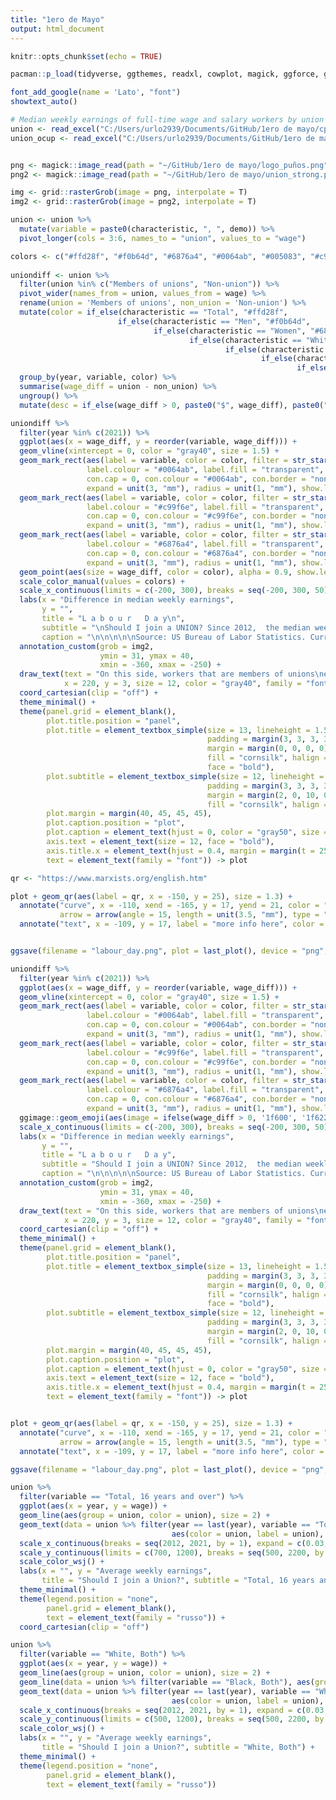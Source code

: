 ```yaml
---
title: "1ero de Mayo"
output: html_document
---
```


```r
knitr::opts_chunk$set(echo = TRUE)
```

```r
pacman::p_load(tidyverse, ggthemes, readxl, cowplot, magick, ggforce, ggtext, RColorBrewer, showtext, grid)

font_add_google(name = 'Lato', "font")
showtext_auto()
```

```r
# Median weekly earnings of full-time wage and salary workers by union affiliation and selected characteristics - annual averages
union <- read_excel("C:/Users/urlo2939/Documents/GitHub/1ero de mayo/cpsaat41.xlsx")
union_ocup <- read_excel("C:/Users/urlo2939/Documents/GitHub/1ero de mayo/cpsaat43.xlsx")


png <- magick::image_read(path = "~/GitHub/1ero de mayo/logo_puños.png")
png2 <- magick::image_read(path = "~/GitHub/1ero de mayo/union_strong.png")

img <- grid::rasterGrob(image = png, interpolate = T)
img2 <- grid::rasterGrob(image = png2, interpolate = T)
```

```r
union <- union %>% 
  mutate(variable = paste0(characteristic, ", ", demo)) %>% 
  pivot_longer(cols = 3:6, names_to = "union", values_to = "wage")

colors <- c("#ffd28f", "#f0b64d", "#6876a4", "#0064ab", "#005083", "#c99f6e", "#9f8a89")
  
uniondiff <- union %>% 
  filter(union %in% c("Members of unions", "Non-union")) %>% 
  pivot_wider(names_from = union, values_from = wage) %>% 
  rename(union = 'Members of unions', non_union = 'Non-union') %>% 
  mutate(color = if_else(characteristic == "Total", "#ffd28f", 
                        if_else(characteristic == "Men", "#f0b64d",
                                if_else(characteristic == "Women", "#6876a4",
                                        if_else(characteristic == "White", "#0064ab",
                                                if_else(characteristic == "Black", "#005083",
                                                        if_else(characteristic == "Asian", "#c99f6e",
                                                                if_else(characteristic == "Hispanic or Latino", "#9f8a89", NA_character_)))))))) %>% 
  group_by(year, variable, color) %>% 
  summarise(wage_diff = union - non_union) %>% 
  ungroup() %>% 
  mutate(desc = if_else(wage_diff > 0, paste0("$", wage_diff), paste0("-$", abs(wage_diff))))
```

```r
uniondiff %>% 
  filter(year %in% c(2021)) %>% 
  ggplot(aes(x = wage_diff, y = reorder(variable, wage_diff))) +
  geom_vline(xintercept = 0, color = "gray40", size = 1.5) +
  geom_mark_rect(aes(label = variable, color = color, filter = str_starts(variable, c("Hispanic or Latino, ")), description = desc), 
                 label.colour = "#0064ab", label.fill = "transparent", label.fontsize = 10, label.buffer = unit(40, 'mm'), 
                 con.cap = 0, con.colour = "#0064ab", con.border = "none",
                 expand = unit(3, "mm"), radius = unit(1, "mm"), show.legend = F) +
  geom_mark_rect(aes(label = variable, color = color, filter = str_starts(variable, c("Black, ")), description = desc), 
                 label.colour = "#c99f6e", label.fill = "transparent", label.fontsize = 10, label.buffer = unit(55, 'mm'),
                 con.cap = 0, con.colour = "#c99f6e", con.border = "none",
                 expand = unit(3, "mm"), radius = unit(1, "mm"), show.legend = F) +
  geom_mark_rect(aes(label = variable, color = color, filter = str_starts(variable, c("Total, 16 years")), description = desc), 
                 label.colour = "#6876a4", label.fill = "transparent", label.fontsize = 10, label.buffer = unit(5, 'mm'),
                 con.cap = 0, con.colour = "#6876a4", con.border = "none",
                 expand = unit(3, "mm"), radius = unit(1, "mm"), show.legend = F) +
  geom_point(aes(size = wage_diff, color = color), alpha = 0.9, show.legend = F, shape = 21, fill = "white", stroke = 4) +
  scale_color_manual(values = colors) +
  scale_x_continuous(limits = c(-200, 300), breaks = seq(-200, 300, 50), labels = scales::dollar_format()) +
  labs(x = "Difference in median weekly earnings", 
       y = "", 
       title = "L a b o u r   D a y\n",
       subtitle = "\nShould I join a UNION? Since 2012,  the median weekly earnings of full-time wage and salary workers have been larger for Members of Unions than for Non-union workers. 2021 data shows that Hispanic or Latino workers who are members of a union earn an average of $277 more than those who are not members of a union.",
       caption = "\n\n\n\n\nSource: US Bureau of Labor Statistics. Current Population Survey 2022.\nData refer to members of a labor union or an employee association similar to a union and to workers who are neither members of a union nor represented by a union on their job.\nPersons whose ethnicity is identified as Hispanic or Latino may be of any race. Data refer to the sole or principal job of full-time wage and salary workers.\nAll self-employed workers are excluded, both those with incorporated businesses and those with unincorporated businesses.\nUpdated population controls are introduced annually with the release of January data.") +
  annotation_custom(grob = img2, 
                    ymin = 31, ymax = 40, 
                    xmin = -360, xmax = -250) +
  draw_text(text = "On this side, workers that are members of unions\nearn on average more than non-union workers", 
            x = 220, y = 3, size = 12, color = "gray40", family = "font") +
  coord_cartesian(clip = "off") +
  theme_minimal() +
  theme(panel.grid = element_blank(),
        plot.title.position = "panel", 
        plot.title = element_textbox_simple(size = 13, lineheight = 1.5, 
                                            padding = margin(3, 3, 3, 3), 
                                            margin = margin(0, 0, 0, 0), 
                                            fill = "cornsilk", halign = 0.5, 
                                            face = "bold"), 
        plot.subtitle = element_textbox_simple(size = 12, lineheight = 1, 
                                            padding = margin(3, 3, 3, 3), 
                                            margin = margin(2, 0, 10, 0), 
                                            fill = "cornsilk", halign = 0.5),
        plot.margin = margin(40, 45, 45, 45),
        plot.caption.position = "plot",
        plot.caption = element_text(hjust = 0, color = "gray50", size = 8),
        axis.text = element_text(size = 12, face = "bold"),
        axis.title.x = element_text(hjust = 0.4, margin = margin(t = 25), size = 14),
        text = element_text(family = "font")) -> plot

qr <- "https://www.marxists.org/english.htm"

plot + geom_qr(aes(label = qr, x = -150, y = 25), size = 1.3) +
  annotate("curve", x = -110, xend = -165, y = 17, yend = 21, color = "gray60", curvature = -.45, alpha = 0.9, 
           arrow = arrow(angle = 15, length = unit(3.5, "mm"), type = "closed")) +
  annotate("text", x = -109, y = 17, label = "more info here", color = "gray60", size = 4, hjust = 0, vjust = 0.5)


ggsave(filename = "labour_day.png", plot = last_plot(), device = "png", width = 16, height = 15, units = "in", dpi = "screen")
```

```r
uniondiff %>% 
  filter(year %in% c(2021)) %>% 
  ggplot(aes(x = wage_diff, y = reorder(variable, wage_diff))) +
  geom_vline(xintercept = 0, color = "gray40", size = 1.5) +
  geom_mark_rect(aes(label = variable, color = color, filter = str_starts(variable, c("Hispanic or Latino, ")), description = desc), 
                 label.colour = "#0064ab", label.fill = "transparent", label.fontsize = 10, label.buffer = unit(40, 'mm'), 
                 con.cap = 0, con.colour = "#0064ab", con.border = "none",
                 expand = unit(3, "mm"), radius = unit(1, "mm"), show.legend = F) +
  geom_mark_rect(aes(label = variable, color = color, filter = str_starts(variable, c("Black, ")), description = desc), 
                 label.colour = "#c99f6e", label.fill = "transparent", label.fontsize = 10, label.buffer = unit(55, 'mm'),
                 con.cap = 0, con.colour = "#c99f6e", con.border = "none",
                 expand = unit(3, "mm"), radius = unit(1, "mm"), show.legend = F) +
  geom_mark_rect(aes(label = variable, color = color, filter = str_starts(variable, c("Total, 16 years")), description = desc), 
                 label.colour = "#6876a4", label.fill = "transparent", label.fontsize = 10, label.buffer = unit(5, 'mm'),
                 con.cap = 0, con.colour = "#6876a4", con.border = "none",
                 expand = unit(3, "mm"), radius = unit(1, "mm"), show.legend = F) +
  ggimage::geom_emoji(aes(image = ifelse(wage_diff > 0, '1f600', '1f622'))) +
  scale_x_continuous(limits = c(-200, 300), breaks = seq(-200, 300, 50), labels = scales::dollar_format()) +
  labs(x = "Difference in median weekly earnings", 
       y = "", 
       title = "L a b o u r   D a y",
       subtitle = "Should I join a UNION? Since 2012,  the median weekly earnings of full-time wage and salary workers have been larger for Members of Unions than for Non-union workers. 2021 data shows that Hispanic or Latino workers who are members of a union earn an average of $277 more than those who are not members of a union.",
       caption = "\n\n\n\n\nSource: US Bureau of Labor Statistics. Current Population Survey 2022.\nData refer to members of a labor union or an employee association similar to a union and to workers who are neither members of a union nor represented by a union on their job.\nPersons whose ethnicity is identified as Hispanic or Latino may be of any race. Data refer to the sole or principal job of full-time wage and salary workers.\nAll self-employed workers are excluded, both those with incorporated businesses and those with unincorporated businesses.\nUpdated population controls are introduced annually with the release of January data.") +
  annotation_custom(grob = img2, 
                    ymin = 31, ymax = 40, 
                    xmin = -360, xmax = -250) +
  draw_text(text = "On this side, workers that are members of unions\nearn on average more than non-union workers", 
            x = 220, y = 3, size = 12, color = "gray40", family = "font") +
  coord_cartesian(clip = "off") +
  theme_minimal() +
  theme(panel.grid = element_blank(),
        plot.title.position = "panel", 
        plot.title = element_textbox_simple(size = 13, lineheight = 1.5, 
                                            padding = margin(3, 3, 3, 3), 
                                            margin = margin(0, 0, 0, 0), 
                                            fill = "cornsilk", halign = 0.5, 
                                            face = "bold"), 
        plot.subtitle = element_textbox_simple(size = 12, lineheight = 1, 
                                            padding = margin(3, 3, 3, 3), 
                                            margin = margin(2, 0, 10, 0), 
                                            fill = "cornsilk", halign = 0.5),
        plot.margin = margin(40, 45, 45, 45),
        plot.caption.position = "plot",
        plot.caption = element_text(hjust = 0, color = "gray50", size = 8),
        axis.text = element_text(size = 12, face = "bold"),
        axis.title.x = element_text(hjust = 0.4, margin = margin(t = 25), size = 14),
        text = element_text(family = "font")) -> plot


plot + geom_qr(aes(label = qr, x = -150, y = 25), size = 1.3) +
  annotate("curve", x = -110, xend = -165, y = 17, yend = 21, color = "gray60", curvature = -.45, alpha = 0.9, 
           arrow = arrow(angle = 15, length = unit(3.5, "mm"), type = "closed")) +
  annotate("text", x = -109, y = 17, label = "more info here", color = "gray60", size = 4, hjust = 0, vjust = 0.5)

ggsave(filename = "labour_day.png", plot = last_plot(), device = "png", width = 16, height = 15, units = "in", dpi = "screen")
```

```r
union %>% 
  filter(variable == "Total, 16 years and over") %>% 
  ggplot(aes(x = year, y = wage)) +
  geom_line(aes(group = union, color = union), size = 2) +
  geom_text(data = union %>% filter(year == last(year), variable == "Total, 16 years and over"), 
                                    aes(color = union, label = union), fontface = "bold", size = 4, hjust = -0.04) +
  scale_x_continuous(breaks = seq(2012, 2021, by = 1), expand = c(0.03, 0, 0, 1.2)) +
  scale_y_continuous(limits = c(700, 1200), breaks = seq(500, 2200, by = 100)) +
  scale_color_wsj() +
  labs(x = "", y = "Average weekly earnings", 
       title = "Should I join a Union?", subtitle = "Total, 16 years and over") +
  theme_minimal() + 
  theme(legend.position = "none",
        panel.grid = element_blank(),
        text = element_text(family = "russo")) +
  coord_cartesian(clip = "off")

union %>% 
  filter(variable == "White, Both") %>% 
  ggplot(aes(x = year, y = wage)) +
  geom_line(aes(group = union, color = union), size = 2) +
  geom_line(data = union %>% filter(variable == "Black, Both"), aes(group = union, color = union), size = 2) +
  geom_text(data = union %>% filter(year == last(year), variable == "White, Both"), 
                                    aes(color = union, label = union), fontface = "bold", size = 4, hjust = -0.04) +
  scale_x_continuous(breaks = seq(2012, 2021, by = 1), expand = c(0.03, 0, 0, 1.2)) +
  scale_y_continuous(limits = c(500, 1200), breaks = seq(500, 2200, by = 100)) +
  scale_color_wsj() +
  labs(x = "", y = "Average weekly earnings", 
       title = "Should I join a Union?", subtitle = "White, Both") +
  theme_minimal() + 
  theme(legend.position = "none",
        panel.grid = element_blank(),
        text = element_text(family = "russo"))
```



